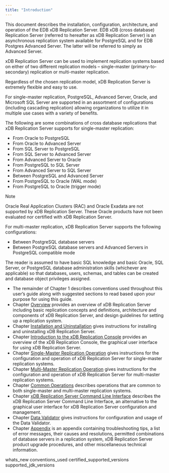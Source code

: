```yaml
---
title: "Introduction"
---
```


<div id="introduction" class="registered_link"></div>


This document describes the installation, configuration, architecture, and operation of the <span class="title-ref">EDB xDB Replication Server</span>. EDB xDB (cross database) Replication Server (referred to hereafter as <span class="title-ref">xDB Replication Server</span>) is an asynchronous replication system available for PostgreSQL and for EDB Postgres Advanced Server. The latter will be referred to simply as <span class="title-ref">Advanced Server</span>.

xDB Replication Server can be used to implement replication systems based on either of two different replication models – single-master (primary-to-secondary) replication or multi-master replication.

Regardless of the chosen replication model, xDB Replication Server is extremely flexible and easy to use.

For single-master replication, PostgreSQL, Advanced Server, Oracle, and Microsoft SQL Server are supported in an assortment of configurations (including cascading replication) allowing organizations to utilize it in multiple use cases with a variety of benefits.

The following are some combinations of cross database replications that xDB Replication Server supports for single-master replication:

-   From Oracle to PostgreSQL
-   From Oracle to Advanced Server
-   From SQL Server to PostgreSQL
-   From SQL Server to Advanced Server
-   From Advanced Server to Oracle
-   From PostgreSQL to SQL Server
-   From Advanced Server to SQL Server
-   Between PostgreSQL and Advanced Server
-   From PostgreSQL to Oracle (WAL mode)
-   From PostgreSQL to Oracle (trigger mode)

<div class="note">

<div class="title">

Note

</div>

Oracle Real Application Clusters (RAC) and Oracle Exadata are not supported by xDB Replication Server. These Oracle products have not been evaluated nor certified with xDB Replication Server.

</div>

For multi-master replication, xDB Replication Server supports the following configurations:

-   Between PostgreSQL database servers
-   Between PostgreSQL database servers and Advanced Servers in PostgreSQL compatible mode

The reader is assumed to have basic SQL knowledge and basic Oracle, SQL Server, or PostgreSQL database administration skills (whichever are applicable) so that databases, users, schemas, and tables can be created and database object privileges assigned.

-   The remainder of Chapter 1 describes conventions used throughout this user’s guide along with suggested sections to read based upon your purpose for using this guide.
-   Chapter [Overview](02_overview/#overview) provides an overview of xDB Replication Server including basic replication concepts and definitions, architecture and components of xDB Replication Server, and design guidelines for setting up a replication system.
-   Chapter [Installation and Uninstallation](03_installation/#installation) gives instructions for installing and uninstalling xDB Replication Server.
-   Chapter [Introduction to the xDB Replication Console](#intro_xdb_console) provides an overview of the xDB Replication Console, the graphical user interface for using xDB Replication Server.
-   Chapter [Single-Master Replication Operation](05_smr_operation/#smr_operation) gives instructions for the configuration and operation of xDB Replication Server for single-master replication systems.
-   Chapter [Multi-Master Replication Operation](06_mmr_operation/#mmr_operation) gives instructions for the configuration and operation of xDB Replication Server for multi-master replication systems.
-   Chapter [Common Operations](07_common_operations/#common_operations) describes operations that are common to both single-master and multi-master replication systems.
-   Chapter [xDB Replication Server Command Line Interface](08_xdb_cli/#xdb_cli) describes the xDB Replication Server Command Line Interface, an alternative to the graphical user interface for xDB Replication Server configuration and management.
-   Chapter [Data Validator](09_data_validator/#data_validator) gives instructions for configuration and usage of the Data Validator.
-   Chapter [Appendix](10_appendix/#appendix) is an appendix containing troubleshooting tips, a list of error messages, their causes and resolutions, permitted combinations of database servers in a replication system, xDB Replication Server product upgrade procedures, and other miscellaneous technical information.

<div class="toctree" maxdepth="3">

whats\_new conventions\_used certified\_supported\_versions supported\_jdk\_versions

</div>
